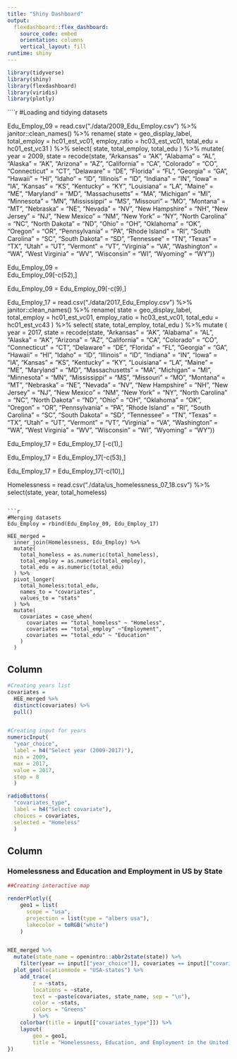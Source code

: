 ```yaml
---
title: "Shiny Dashboard"
output: 
  flexdashboard::flex_dashboard:
    source_code: embed
    orientation: columns
    vertical_layout: fill
runtime: shiny
---
```


```r
library(tidyverse)
library(shiny)
library(flexdashboard)
library(viridis)
library(plotly)
```

````r
#Loading and tidying datasets

Edu_Employ_09 = 
  read.csv("./data/2009_Edu_Employ.csv") %>%
  janitor::clean_names() %>%
  rename(
    state = geo_display_label, 
    total_employ = hc01_est_vc01, 
    employ_ratio = hc03_est_vc01, 
    total_edu = hc01_est_vc31
    ) %>%
  select(
    state, 
    total_employ, 
    total_edu
  ) %>% 
  mutate(
    year = 2009, 
    state = recode(state, "Arkansas" = "AK", "Alabama" = "AL", "Alaska" = "AK", "Arizona" = "AZ", "California" = "CA", "Colorado" = "CO", "Connecticut" = "CT", "Delaware" = "DE", "Florida" = "FL", "Georgia" = "GA", "Hawaii" = "HI", "Idaho" = "ID", "Illinois" = "ID", "Indiana" = "IN", "Iowa" = "IA", "Kansas" = "KS", "Kentucky" = "KY", "Louisiana" = "LA", "Maine" = "ME", "Maryland" = "MD", "Massachusetts" = "MA", "Michigan" = "MI", "Minnesota" = "MN", "Mississippi" = "MS", "Missouri" = "MO", "Montana" = "MT", "Nebraska" = "NE", "Nevada" = "NV", "New Hampshire" = "NH", "New Jersey" = "NJ", "New Mexico" = "NM", "New York" = "NY", "North Carolina" = "NC", "North Dakota" = "ND", "Ohio" = "OH", "Oklahoma" = "OK", "Oregon" = "OR", "Pennsylvania" = "PA", "Rhode Island" = "RI", "South Carolina" = "SC", "South Dakota" = "SD", "Tennessee" = "TN", "Texas" = "TX", "Utah" = "UT", "Vermont" = "VT", "Virginia" = "VA", "Washington" = "WA", "West Virginia" = "WV", "Wisconsin" = "WI", "Wyoming" = "WY"))
  
Edu_Employ_09 =   
  Edu_Employ_09[-c(52),]

Edu_Employ_09 = 
  Edu_Employ_09[-c(9),]

  

Edu_Employ_17 = 
  read.csv("./data/2017_Edu_Employ.csv") %>%
  janitor::clean_names() %>%
  rename(
    state = geo_display_label, 
    total_employ = hc01_est_vc01, 
    employ_ratio = hc03_est_vc01, 
    total_edu = hc01_est_vc43
    ) %>%
  select(
    state, total_employ, total_edu
  ) %>%
mutate (
  year = 2017,
  state = recode(state, "Arkansas" = "AK", "Alabama" = "AL", "Alaska" = "AK", "Arizona" = "AZ", "California" = "CA", "Colorado" = "CO", "Connecticut" = "CT", "Delaware" = "DE", "Florida" = "FL", "Georgia" = "GA", "Hawaii" = "HI", "Idaho" = "ID", "Illinois" = "ID", "Indiana" = "IN", "Iowa" = "IA", "Kansas" = "KS", "Kentucky" = "KY", "Louisiana" = "LA", "Maine" = "ME", "Maryland" = "MD", "Massachusetts" = "MA", "Michigan" = "MI", "Minnesota" = "MN", "Mississippi" = "MS", "Missouri" = "MO", "Montana" = "MT", "Nebraska" = "NE", "Nevada" = "NV", "New Hampshire" = "NH", "New Jersey" = "NJ", "New Mexico" = "NM", "New York" = "NY", "North Carolina" = "NC", "North Dakota" = "ND", "Ohio" = "OH", "Oklahoma" = "OK", "Oregon" = "OR", "Pennsylvania" = "PA", "Rhode Island" = "RI", "South Carolina" = "SC", "South Dakota" = "SD", "Tennessee" = "TN", "Texas" = "TX", "Utah" = "UT", "Vermont" = "VT", "Virginia" = "VA", "Washington" = "WA", "West Virginia" = "WV", "Wisconsin" = "WI", "Wyoming" = "WY"))

Edu_Employ_17 = 
  Edu_Employ_17 [-c(1),] 

Edu_Employ_17 = 
  Edu_Employ_17[-c(53),]

Edu_Employ_17 = 
  Edu_Employ_17[-c(10),]

  
Homelessness = 
  read.csv("./data/us_homelessness_07_18.csv") %>%
  select(state, year, total_homeless)
```

```r
#Merging datasets 
Edu_Employ = rbind(Edu_Employ_09, Edu_Employ_17)
  
HEE_merged = 
  inner_join(Homelessness, Edu_Employ) %>%
  mutate(
    total_homeless = as.numeric(total_homeless), 
    total_employ = as.numeric(total_employ), 
    total_edu = as.numeric(total_edu)
  ) %>%
  pivot_longer(
    total_homeless:total_edu,
    names_to = "covariates",
    values_to = "stats"
  ) %>%
  mutate(
    covariates = case_when(
      covariates == "total_homeless" ~ "Homeless",
      covariates == "total_employ" ~"Employment",
      covariates == "total_edu" ~ "Education"
    )
  )

```

Column {.sidebar}
-----------------------------------------------------------------------

```r
#Creating years list
covariates = 
  HEE_merged %>%
  distinct(covariates) %>%
  pull()


#Creating input for years
numericInput(
  "year_choice",
  label = h4("Select year (2009-2017)"),
  min = 2009,
  max = 2017,
  value = 2017,
  step = 8
  )

radioButtons(
  "covariates_type",
  label = h4("Select covariate"),
  choices = covariates,
  selected = "Homeless"
  )
```

Column {.tabset}
-----------------------------------------------------------------------

### Homelessness and Education and Employment in US by State

```r
##Creating interactive map

renderPlotly({
	geo1 = list(
	  scope = "usa",
	  projection = list(type = "albers usa"),
	  lakecolor = toRGB("white")
	)


HEE_merged %>% 
  mutate(state_name = openintro::abbr2state(state)) %>% 
	filter(year == input[["year_choice"]], covariates == input[["covariates_type"]]) %>% 
  plot_geo(locationmode = "USA-states") %>% 
	add_trace(
		z = ~stats,
		locations = ~state,
		text = ~paste(covariates, state_name, sep = "\n"),
		color = ~stats,
		colors = "Greens"
		) %>%
    colorbar(title = input[["covariates_type"]]) %>%
	layout(
		geo = geo1,
		title = "Homelessness, Education, and Employment in the United States")
})
```
